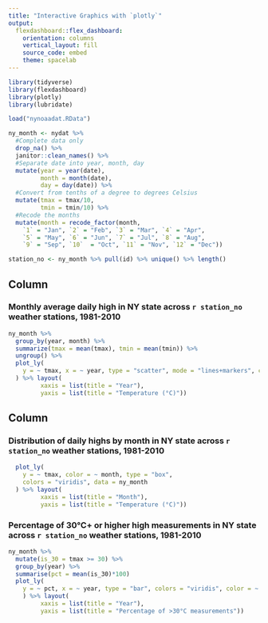 ```yaml
---
title: "Interactive Graphics with `plotly`"
output:
  flexdashboard::flex_dashboard:
    orientation: columns
    vertical_layout: fill
    source_code: embed
    theme: spacelab
---
```


```r
library(tidyverse)
library(flexdashboard)
library(plotly)
library(lubridate)
```

```r
load("nynoaadat.RData")

ny_month <- nydat %>%
  #Complete data only
  drop_na() %>%
  janitor::clean_names() %>%
  #Separate date into year, month, day
  mutate(year = year(date),
         month = month(date),
         day = day(date)) %>%
  #Convert from tenths of a degree to degrees Celsius
  mutate(tmax = tmax/10,
         tmin = tmin/10) %>%
  #Recode the months
  mutate(month = recode_factor(month,
    `1` = "Jan", `2` = "Feb", `3` = "Mar", `4` = "Apr",
    `5` = "May", `6` = "Jun", `7` = "Jul", `8` = "Aug",
    `9` = "Sep", `10`  = "Oct", `11` = "Nov", `12` = "Dec"))

station_no <- ny_month %>% pull(id) %>% unique() %>% length()
```

Column {data-width=600}
-----

### Monthly average daily high in NY state across `r station_no` weather stations, 1981-2010

```r
ny_month %>%
  group_by(year, month) %>%
  summarize(tmax = mean(tmax), tmin = mean(tmin)) %>%
  ungroup() %>%
  plot_ly(
    y = ~ tmax, x = ~ year, type = "scatter", mode = "lines+markers", color = ~ month, colors = "viridis", split = month
  ) %>% layout(
         xaxis = list(title = "Year"),
         yaxis = list(title = "Temperature (°C)"))
```

Column {data-width=400}
-----

### Distribution of daily highs by month in NY state across `r station_no` weather stations, 1981-2010

```r
  plot_ly(
    y = ~ tmax, color = ~ month, type = "box",
    colors = "viridis", data = ny_month
  ) %>% layout(
         xaxis = list(title = "Month"),
         yaxis = list(title = "Temperature (°C)"))
```

### Percentage of 30°C+ or higher high measurements in NY state across `r station_no` weather stations, 1981-2010

```r
ny_month %>%
  mutate(is_30 = tmax >= 30) %>%
  group_by(year) %>%
  summarise(pct = mean(is_30)*100)
  plot_ly(
    y = ~ pct, x = ~ year, type = "bar", colors = "viridis", color = ~ pct
    ) %>% layout(
         xaxis = list(title = "Year"),
         yaxis = list(title = "Percentage of >30°C measurements"))
```
